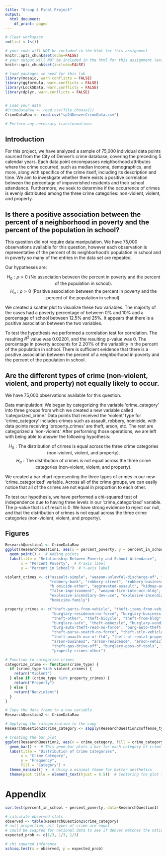 ```yaml
---
title: "Group 4 Final Project"
output:
  html_document:
    df_print: paged
---
```


```r
# Clear workspace
rm(list = ls()) 

# your code will NOT be included in the html for this assignment
knitr::opts_chunk$set(echo=FALSE) 
# your output will NOT be included in the html for this assignment (except figures at the end)
knitr::opts_chunk$set(include=FALSE) 

# load packages we need for this lab
library(mosaic, warn.conflicts = FALSE) 
library(ggformula, warn.conflicts = FALSE)
library(Lock5Data, warn.conflicts = FALSE)
library(dplyr, warn.conflicts = FALSE)


# Load your data
#CrimeDataRaw <- read.csv(file.choose())
CrimeDataRaw <- read.csv("sp24DenverCrimeData.csv")

# Perform any necessary transformations

```

## Introduction

For this project, we have analyzed a sample of 75,000 individual data points sourced from the City of Denver's crime database, covering the preceding 5 calendar years. Each data point encompasses neighborhood attributes where the crime occurred, such as median income, demographics, and more, along with specifics of the crime itself, including its description and time. We aim to investigate whether there exists a positive correlation between the percentage of impoverished residents and their school attendance. Furthermore, we seek to determine if the occurrence of crimes is evenly distributed among the three crime categories: non-violent, violent, and property.

## Is there a positive association between the percent of a neighborhood in poverty and the percent of the population in school?

This question did not require data manipulation. We have 75,000 observations available for this question, however each observation is representative of the percent of its neighborhood's population in school and in poverty so many of the entries in the data set are repeated.

Our hypotheses are:

$$H_0: \rho =0 \text{ (No association between the percent in poverty and the percent of the population in school).}$$ 
$$H_a: \rho > 0 \text{ (Positive association between the percent in poverty and the percent of the population in school).}$$

We created a scatter plot to visualize these two variables. The majority of the cases had a poverty percentage of between 0% and 10% and a percentage of school between 12.5% and 25%. It appears that there is a positive association between the two variables.

To test the hypothesis we performed a correlation test for correlation. The resulting $R^2$ value was 0.02201, and the resulting p-value was 0. The percentage in poverty accounts for 2.201% of the variability in the percent of the population in school. There is sufficient evidence that there is a positive association between the percent of a neighborhood in poverty and the percent of the population in school.

## Are the different types of crime (non-violent, violent, and property) not equally likely to occur.

We have 75,000 observations available for this question.

Data manipulation: We began by categorizing the variable 'crime_category' into three groups from which we created a new variable called 'categorized_crime.' Data points that received the 'violent' type for 'crime_category' includes crimes such as assault, robbery, homicide, with data points receiving 'property_crimes' are theft, arson, etc. The rest are categorized a 'non-violent.' After performing those operations, we are left with being able to answer the following hypothesis:

$$H_0: \text{The distribution of crimes is equal across the three crime categories (non-violent, violent, and property).}$$ 
$$H_a: \text{The distribution of crimes is not equal across the three crime categories (non-violent, violent, and property).}$$

We created a bar chart representing the three types of crimes in our new 'crime_categorized' variable. Across all of the crime groups, we can easily notice that all of the crimes are not equal in proportion to each other.

To test our hypothesis, we have performed a chi-squared test of independence due to having three levels in our 'crime_categorized' variable. The p-value that is of result is 0. We have strong evidence to reject our null, and that the distribution of crimes is not equal across the three crime categories (non-violent, violent, and property).

\newpage

## Figures

```r
ResearchQuestion1 <- CrimeDataRaw
ggplot(ResearchQuestion1, aes(x = percent_poverty, y = percent_in_school)) +
  geom_point() +  # Adding points
  labs(title = "Relationship Between Poverty and School Attendance",
       x = "Percent Poverty",  # X-axis label
       y = "Percent in School")  # Y-axis label

```

```r

violent_crimes <- c("assault-simple", "weapon-unlawful-discharge-of", "menacing-felony-w-weap", "agg-aslt-shoot",
                    "robbery-bank", "robbery-street", "robbery-business", "robbery-car-jacking", "robbery-residence",
                    "h omicide-other", "aggravated-assault", "kidnap-adult-victim", "weapon-other-viol", "agg-aslt-police-weapon",
                    "false-imprisonment", "weapon-fire-into-occ-bldg", "weapon-fire-into-occ-veh",
                    "explosive-incendiary-dev-use", "explosive-incendiary-dev-pos", "threats-to-injure", "assault-police-simple",
                    "homicide-family")

property_crimes <- c("theft-parts-from-vehicle", "theft-items-from-vehicle", "burglary-residence-by-force",
                     "burglary-residence-no-force", "burglary-business-no-force", "burglary-business-by-force",
                     "theft-other", "theft-bicycle", "theft-from-bldg", "theft-shoplift", "vehicle-theft", "theft-of-motor-vehicle",
                     "burglary-safe", "theft-embezzle", "burglary-vending-machine", "burg-auto-theft-busn-no-force",
                     "burg-auto-theft-resd-no-force", "burg-auto-theft-busn-w-force", "burg-auto-theft-resd-w-force",
                     "theft-purse-snatch-no-force", "theft-stln-vehicle-trailer", "theft-fail-return-rent-veh",
                     "theft-unauth-use-of-ftd", "theft-of-rental-property", "theft-pick-pocket", "arson-other",
                     "arson-business", "arson-residence", "arson-vehicle", "arson-public-building", "theft-of-services",
                     "theft-gas-drive-off", "burglary-poss-of-tools", "theft-from-mails", "stolen-property-buy-sell-rec",
                     "property-crimes-other")

# Function to categorize crimes
categorize_crime <- function(crime_type) {
  if (crime_type %in% violent_crimes) {
    return("Violent")
  } else if (crime_type %in% property_crimes) {
    return("Property")
  } else {
    return("Nonviolent")
  }
}

# Copy the data frame to a new variable.
ResearchQuestion2 <- CrimeDataRaw

# Applying the categorization to the copy
ResearchQuestion2$crime_category <- sapply(ResearchQuestion2$offense_type_id, categorize_crime)

# Creating the bar plot
ggplot(ResearchQuestion2, aes(x = crime_category, fill = crime_category)) +
  geom_bar() +  # This geom_bar plots a bar for each category of crime
  labs(title = "Distribution of Crime Categories",
       x = "Crime Category",
       y = "Frequency",
       fill = "Category") +
  theme_minimal() +  # Using a minimal theme for better aesthetics
  theme(plot.title = element_text(hjust = 0.5))  # Centering the plot title


```

# Appendix

```r

cor.test(percent_in_school ~ percent_poverty, data=ResearchQuestion1)


```

```r
# calculate observed stats
observed <- table(ResearchQuestion2$crime_category)
# null proportion, all types of crime are equal
# could be swapred for national data to see if denver matches the national expected values
expected_prob <- c(1/3, 1/3, 1/3)

# chi squared inference
xchisq.test(x = observed, p = expected_prob)
```
